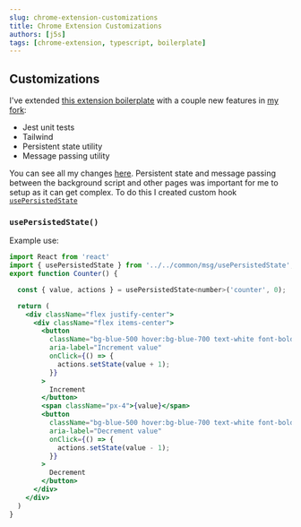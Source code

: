 ```yaml
---
slug: chrome-extension-customizations
title: Chrome Extension Customizations
authors: [j5s]
tags: [chrome-extension, typescript, boilerplate]
---
```


## Customizations

I've extended [this extension boilerplate](https://github.com/lxieyang/chrome-extension-boilerplate-react)
with a couple new features in [my fork](https://github.com/j-5-s/chrome-extension-boilerplate-react):
 - Jest unit tests
 - Tailwind
 - Persistent state utility
 - Message passing utility

You can see all my changes [here](https://github.com/lxieyang/chrome-extension-boilerplate-react/compare/master...j-5-s:chrome-extension-boilerplate-react:master).
Persistent state and message passing between the background script and other pages
was important for me to setup as it can get complex. To do this I created custom hook [`usePersistedState`](https://github.com/j-5-s/chrome-extension-boilerplate-react/blob/master/src/common/msg/usePersistedState.ts)

### `usePersistedState()`

Example use:
```jsx title="src/common/msg/usePersistedState.ts"
import React from 'react'
import { usePersistedState } from '../../common/msg/usePersistedState';
export function Counter() {

  const { value, actions } = usePersistedState<number>('counter', 0);

  return (
    <div className="flex justify-center">
      <div className="flex items-center">
        <button
          className="bg-blue-500 hover:bg-blue-700 text-white font-bold py-2 px-4 rounded"
          aria-label="Increment value"
          onClick={() => {
            actions.setState(value + 1);
          }}
        >
          Increment
        </button>
        <span className="px-4">{value}</span>
        <button
          className="bg-blue-500 hover:bg-blue-700 text-white font-bold py-2 px-4 rounded"
          aria-label="Decrement value"
          onClick={() => {
            actions.setState(value - 1);
          }}
        >
          Decrement
        </button>
      </div>
    </div>
  )
}
```
<ReactPlayer playing controls url='/video/2023-05-16/demo.webm' />